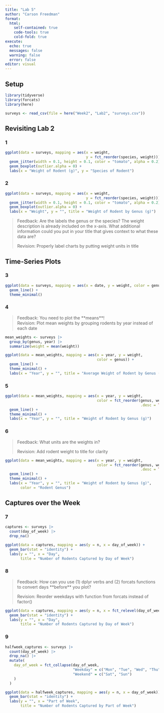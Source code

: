 ```yaml
---
title: "Lab 5"
author: "Carson Freedman"
format: 
  html:
    self-contained: true
    code-tools: true
    cold-fold: true
execute:
  echo: true
  messages: false
  warning: false
  error: false
editor: visual
---
```


## Setup

```r
library(tidyverse)
library(forcats)
library(here)

```

```r
surveys <- read_csv(file = here("Week2", "Lab2", "surveys.csv"))
```

## Revisiting Lab 2

### 1

```r
ggplot(data = surveys, mapping = aes(x = weight, 
                                     y = fct_reorder(species, weight))) +
  geom_jitter(width = 0.1, height = 0.1, color = "tomato", alpha = 0.2) +
  geom_boxplot(outlier.alpha = 0) +
  labs(x = "Weight of Rodent (g)", y = "Species of Rodent")
```

### 2

```r
ggplot(data = surveys, mapping = aes(x = weight, 
                                     y = fct_reorder(species, weight))) +
  geom_jitter(width = 0.1, height = 0.1, color = "tomato", alpha = 0.2) +
  geom_boxplot(outlier.alpha = 0) +
  labs(x = "Weight", y = "", title = "Weight of Rodent by Genus (g)")
```

> Feedback: Are the labels the genus or the species? The weight description is already included on the x-axis. What additional information could you put in your title that gives context to what these data are?
>
> Revision: Properly label charts by putting weight units in title

## Time-Series Plots

### 3

```r
ggplot(data = surveys, mapping = aes(x = date, y = weight, color = genus)) +
  geom_line() +
  theme_minimal()
```

### 4

> Feedback: You need to plot the \*\*means\*\*! \
> Revision: Plot mean weights by grouping rodents by year instead of each date

```r
mean_weights <- surveys |>
  group_by(genus, year) |>
  summarize(weight = mean(weight))

ggplot(data = mean_weights, mapping = aes(x = year, y = weight, 
                                          color = genus)) +
  geom_line() +
  theme_minimal() +
  labs(x = "Year", y = "", title = "Average Weight of Rodent by Genus (g)")
```

### 5

```r
ggplot(data = mean_weights, mapping = aes(x = year, y = weight, 
                                          color = fct_reorder(genus, weight, 
                                                              .desc = TRUE))) +
  geom_line() +
  theme_minimal() +
  labs(x = "Year", y = "", title = "Weight of Rodent by Genus (g)")
```

### 6

> Feedback: What units are the weights in?
>
> Revision: Add rodent weight to title for clarity

```r
ggplot(data = mean_weights, mapping = aes(x = year, y = weight, 
                                          color = fct_reorder(genus, weight, 
                                                              .desc = TRUE))) +
  geom_line() +
  theme_minimal() +
  labs(x = "Year", y = "", title = "Weight of Rodent by Genus (g)",
       color = "Rodent Genus")
```

## Captures over the Week

### 7

```r
captures <- surveys |>
  count(day_of_week) |>
  drop_na() 

ggplot(data = captures, mapping = aes(y = n, x = day_of_week)) +
  geom_bar(stat = "identity") +
  labs(y = "", x = "Day", 
       title = "Number of Rodents Captured by Day of Week")
```

### 8

> Feedback: How can you use (1) dplyr verbs and (2) forcats functions to convert days \*\*before\*\* you plot?
>
> Revision: Reorder weekdays with function from forcats instead of factor()

```r
ggplot(data = captures, mapping = aes(y = n, x = fct_relevel(day_of_week, c("Mon", "Tue", "Wed", "Thu", "Fri", "Sat", "Sun")))) +
  geom_bar(stat = "identity") +
  labs(y = "", x = "Day", 
       title = "Number of Rodents Captured by Day of Week")
```

### 9

```r
halfweek_captures <- surveys |>
  count(day_of_week) |>
  drop_na() |>
  mutate(
    day_of_week = fct_collapse(day_of_week, 
                               "Weekday" = c("Mon", "Tue", "Wed", "Thu", "Fri"),
                               "Weekend" = c("Sat", "Sun")
    )
  )

ggplot(data = halfweek_captures, mapping = aes(y = n, x = day_of_week)) +
  geom_bar(stat = "identity") +
  labs(y = "", x = "Part of Week", 
       title = "Number of Rodents Captured by Part of Week")
```
